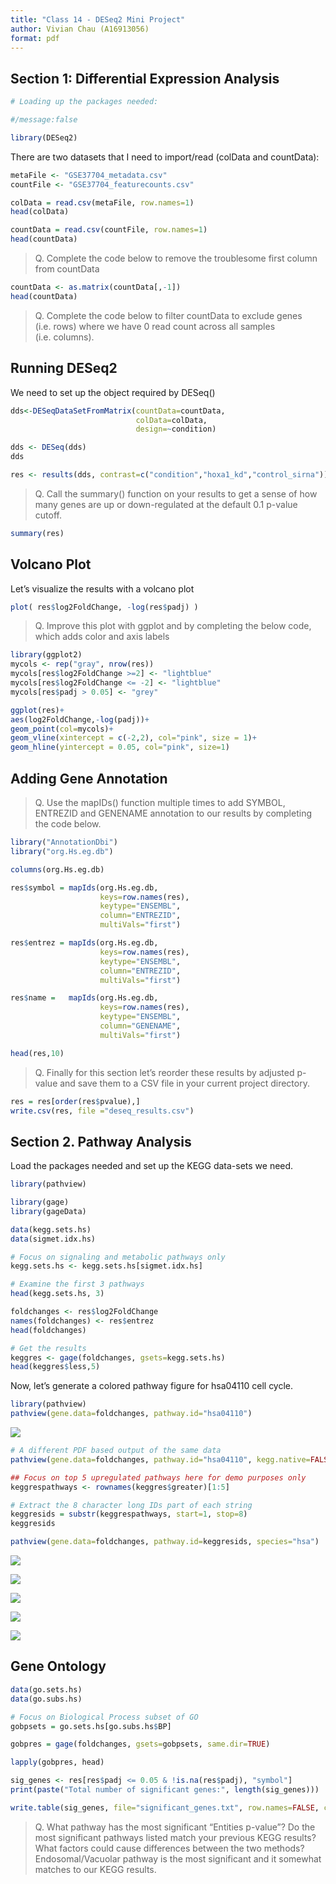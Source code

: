 ```yaml
---
title: "Class 14 - DESeq2 Mini Project"
author: Vivian Chau (A16913056)
format: pdf
---
```


## Section 1: Differential Expression Analysis

```r
# Loading up the packages needed:

#/message:false

library(DESeq2)
```

There are two datasets that I need to import/read (colData and countData):

```r
metaFile <- "GSE37704_metadata.csv"
countFile <- "GSE37704_featurecounts.csv"

```

```r
colData = read.csv(metaFile, row.names=1)
head(colData)
```

```r
countData = read.csv(countFile, row.names=1)
head(countData)
```

> Q. Complete the code below to remove the troublesome first column from countData

```r
countData <- as.matrix(countData[,-1])
head(countData)
```

> Q. Complete the code below to filter countData to exclude genes (i.e. rows) where we have 0 read count across all samples (i.e. columns).

## Running DESeq2

We need to set up the object required by DESeq()
```r
dds<-DESeqDataSetFromMatrix(countData=countData,
                            colData=colData,
                            design=~condition)
```

```r
dds <- DESeq(dds)
dds
```

```r
res <- results(dds, contrast=c("condition","hoxa1_kd","control_sirna"))
```

> Q. Call the summary() function on your results to get a sense of how many genes are up or down-regulated at the default 0.1 p-value cutoff.

```r
summary(res)
```

## Volcano Plot

Let's visualize the results with a volcano plot

```r
plot( res$log2FoldChange, -log(res$padj) )
```

> Q. Improve this plot with ggplot and by completing the below code, which adds color and axis labels

```r
library(ggplot2)
mycols <- rep("gray", nrow(res))
mycols[res$log2FoldChange >=2] <- "lightblue"
mycols[res$log2FoldChange <= -2] <- "lightblue"
mycols[res$padj > 0.05] <- "grey"
```

```r
ggplot(res)+
aes(log2FoldChange,-log(padj))+
geom_point(col=mycols)+
geom_vline(xintercept = c(-2,2), col="pink", size = 1)+
geom_hline(yintercept = 0.05, col="pink", size=1)
```

## Adding Gene Annotation

>Q. Use the mapIDs() function multiple times to add SYMBOL, ENTREZID and GENENAME annotation to our results by completing the code below.

```r
library("AnnotationDbi")
library("org.Hs.eg.db")

```

```r
columns(org.Hs.eg.db)
```

```r
res$symbol = mapIds(org.Hs.eg.db,
                    keys=row.names(res), 
                    keytype="ENSEMBL",
                    column="ENTREZID",
                    multiVals="first")
```

```r
res$entrez = mapIds(org.Hs.eg.db,
                    keys=row.names(res),
                    keytype="ENSEMBL",
                    column="ENTREZID",
                    multiVals="first")
```

```r
res$name =   mapIds(org.Hs.eg.db,
                    keys=row.names(res),
                    keytype="ENSEMBL",
                    column="GENENAME",
                    multiVals="first")
```

```r
head(res,10)
```

> Q. Finally for this section let's reorder these results by adjusted p-value and save them to a CSV file in your current project directory.

```r
res = res[order(res$pvalue),]
write.csv(res, file ="deseq_results.csv")
```

## Section 2. Pathway Analysis

Load the packages needed and set up the KEGG data-sets we need. 

```r
library(pathview)
```

```r
library(gage)
library(gageData)

data(kegg.sets.hs)
data(sigmet.idx.hs)

# Focus on signaling and metabolic pathways only
kegg.sets.hs <- kegg.sets.hs[sigmet.idx.hs]

# Examine the first 3 pathways
head(kegg.sets.hs, 3)
```

```r
foldchanges <- res$log2FoldChange
names(foldchanges) <- res$entrez
head(foldchanges)
```

```r
# Get the results
keggres <- gage(foldchanges, gsets=kegg.sets.hs)
head(keggres$less,5)
```

Now, let's generate a colored pathway figure for hsa04110 cell cycle.

```r
library(pathview)
pathview(gene.data=foldchanges, pathway.id="hsa04110")
```

![](hsa04110.pathview.png)

```r
# A different PDF based output of the same data
pathview(gene.data=foldchanges, pathway.id="hsa04110", kegg.native=FALSE)
```

```r
## Focus on top 5 upregulated pathways here for demo purposes only
keggrespathways <- rownames(keggres$greater)[1:5]

# Extract the 8 character long IDs part of each string
keggresids = substr(keggrespathways, start=1, stop=8)
keggresids
```

```r
pathview(gene.data=foldchanges, pathway.id=keggresids, species="hsa")
```
![](hsa04740.pathview.png)

![](hsa04640.pathview.png)

![](hsa00140.pathview.png)

![](hsa04630.pathview.png)

![](hsa04976.pathview.png)

## Gene Ontology 

```r
data(go.sets.hs)
data(go.subs.hs)

# Focus on Biological Process subset of GO
gobpsets = go.sets.hs[go.subs.hs$BP]

gobpres = gage(foldchanges, gsets=gobpsets, same.dir=TRUE)

lapply(gobpres, head)
```

```r
sig_genes <- res[res$padj <= 0.05 & !is.na(res$padj), "symbol"]
print(paste("Total number of significant genes:", length(sig_genes)))
```

```r
write.table(sig_genes, file="significant_genes.txt", row.names=FALSE, col.names=FALSE, quote=FALSE)
```


> Q. What pathway has the most significant “Entities p-value”? Do the most significant pathways listed match your previous KEGG results? What factors could cause differences between the two methods?
Endosomal/Vacuolar pathway is the most significant and it somewhat matches to our KEGG results.


